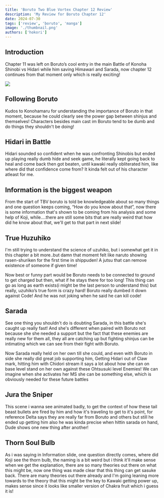 ```yaml
---
title: 'Boruto Two Blue Vortex Chapter 12 Review'
description: 'My Review for Boruto Chapter 12'
date: 2024-07-30
tags: ['review', 'boruto', 'manga']
image: './thumbnail.png'
authors: ['hokori']
---
```


## Introduction

Chapter 11 was left on Boruto’s cool entry in the main Battle of Konoha Shinobi vs Hidari while him saving Himawari and Sarada, now chapter 12 continues from that moment only which is really exciting!

![](assets/1000019609.jpg)

## Following Boruto

Kudos to Konohamaru for understanding the importance of Boruto in that moment, because he could clearly see the power gap between shinjus and themselves! Characters besides main cast im Boruto tend to be dumb and do things they shouldn't be doing!

## Hidari in Battle

Hidari sounded so confident when he was confronting Shinobis but ended up playing really dumb hide and seek game, he literally kept going back to heal and come back then got beaten, until kawaki really obliterated him, like where did that confidence come from? It kinda felt out of his character atleast for me.

## Information is the biggest weapon

From the start of TBV boruto is told be knowledgeable about so many things and one question keeps coming, “How do you know about that”, now there is some information that's shown to be coming from his analysis and some help of Koji, while….there are still some bits that are really weird that how did he know about that, we'll get to that part in next slide!

## True Huzuhiko

I'm still trying to understand the science of uzuhiko, but i somewhat get it in this chapter a bit more..but damn that moment felt like naruto showing rasen-shuriken for the first time in shippuden! A jutsu that can remove existence of someone if given time!

Now best or funny part would be Boruto needs to be connected to ground to get charged but then, what if he stays there for too long! This thing can go as long as earth exists(i might be the last person to understand this) but really, uzuhiko’s true form is crazy hard! Boruto really dumbed it down against Code! And he was not joking when he said he can kill code!

## Sarada

See one thing you shouldn't do is doubting Sarada, in this battle she's caught up really fast! And she's different when paired with Boruto not because she she needed a support but the fact that these enemies are really new for them all, they all are catching up but fighting shinjus can be intimating which we can see from their fight with Boruto.

Now Sarada really held on her own till she could, and even with Boruto in side she really did great job supporting him, Getting Hidari out of Claw mark, hitting him with Chidori stream it says a lot about how she can on base level stand on her own against these Ohtsusuki level Enemies! We can imagine when she activates her MS she can be something else, which is obviously needed for these future battles

## Jura the Sniper

This scene i wanna see animated badly, to get the context of how these tail beast bullets are fired by him and how it's traveling to get to it's point, for reference Delta says they are really far from Boruto and others but still he ended up getting him also he was kinda precise when hittin sarada on hand, Dude shows one new thing after another!

## Thorn Soul Bulb

As i was saying in Information slide, one question directly comes, where did Koji see the thorn bulb, the naming is a bit weird but i think it'll make sense when we get the explanation, there are so many theories out there on what this might be, now one thing was made clear that this thing can get sasuke back. There are many theories out there already and I'm going leaning more towards to the theory that this might be the key to Kawaki getting power up, makes sense since it looks like smaller version of Chakra fruit which i guess it is!
